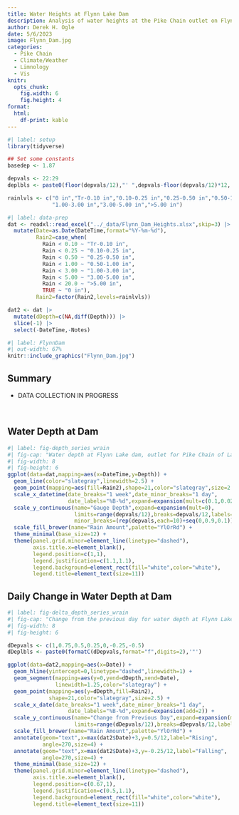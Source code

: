 ```yaml
---
title: Water Heights at Flynn Lake Dam
description: Analysis of water heights at the Pike Chain outlet on Flynn Lake.
author: Derek H. Ogle
date: 5/6/2023
image: Flynn_Dam.jpg
categories:
  - Pike Chain
  - Climate/Weather
  - Limnology
  - Vis
knitr:
  opts_chunk:
    fig.width: 6
    fig.height: 4
format: 
  html:
    df-print: kable
---
```


```r
#| label: setup
library(tidyverse)

## Set some constants
basedep <- 1.87

depvals <- 22:29
deplbls <- paste0(floor(depvals/12),"' ",depvals-floor(depvals/12)*12,'"')

rainlvls <- c("0 in","Tr-0.10 in","0.10-0.25 in","0.25-0.50 in","0.50-1.00 in",
              "1.00-3.00 in","3.00-5.00 in",">5.00 in")
```

```r
#| label: data-prep
dat <- readxl::read_excel("../_data/Flynn_Dam_Heights.xlsx",skip=3) |>
  mutate(Date=as.Date(DateTime,format="%Y-%m-%d"),
         Rain2=case_when(
           Rain < 0.10 ~ "Tr-0.10 in",
           Rain < 0.25 ~ "0.10-0.25 in",
           Rain < 0.50 ~ "0.25-0.50 in",
           Rain < 1.00 ~ "0.50-1.00 in",
           Rain < 3.00 ~ "1.00-3.00 in",
           Rain < 5.00 ~ "3.00-5.00 in",
           Rain < 20.0 ~ ">5.00 in",
           TRUE ~ "0 in"),
         Rain2=factor(Rain2,levels=rainlvls))

dat2 <- dat |>
  mutate(dDepth=c(NA,diff(Depth))) |>
  slice(-1) |>
  select(-DateTime,-Notes)
```

```r
#| label: FlynnDam
#| out-width: 67%
knitr::include_graphics("Flynn_Dam.jpg")
```

:::{.callout-warning icon=false}
# Summary

- DATA COLLECTION IN PROGRESS
:::

&nbsp;

## Water Depth at Dam

```r
#| label: fig-depth_series_wrain
#| fig-cap: "Water depth at Flynn Lake dam, outlet for Pike Chain of Lakes, by date, with points color coded by the amount of rain since the previous observation. Date ticks are shown at midnight."
#| fig-width: 8
#| fig-height: 6
ggplot(data=dat,mapping=aes(x=DateTime,y=Depth)) +
  geom_line(color="slategray",linewidth=2.5) +
  geom_point(mapping=aes(fill=Rain2),shape=21,color="slategray",size=2.5) +
  scale_x_datetime(date_breaks="1 week",date_minor_breaks="1 day",
                   date_labels="%B-%d",expand=expansion(mult=c(0.1,0.025))) +
  scale_y_continuous(name="Gauge Depth",expand=expansion(mult=0),
                     limits=range(depvals/12),breaks=depvals/12,labels=deplbls,
                     minor_breaks=(rep(depvals,each=10)+seq(0,0.9,0.1))/12) +
  scale_fill_brewer(name="Rain Amount",palette="YlOrRd") +
  theme_minimal(base_size=12) +
  theme(panel.grid.minor=element_line(linetype="dashed"),
        axis.title.x=element_blank(),
        legend.position=c(1,1),
        legend.justification=c(1.1,1.1),
        legend.background=element_rect(fill="white",color="white"),
        legend.title=element_text(size=11))
```

## Daily Change in Water Depth at Dam

```r
#| label: fig-delta_depth_series_wrain
#| fig-cap: "Change from the previous day for water depth at Flynn Lake dam, outlet for Pike Chain of Lakes, by date, with points color coded by the amount of rain since the previous observation."
#| fig-width: 8
#| fig-height: 6

dDepvals <- c(1,0.75,0.5,0.25,0,-0.25,-0.5)
dDeplbls <- paste0(formatC(dDepvals,format="f",digits=2),'"')

ggplot(data=dat2,mapping=aes(x=Date)) +
  geom_hline(yintercept=0,linetype="dashed",linewidth=1) +
  geom_segment(mapping=aes(y=0,yend=dDepth,xend=Date),
               linewidth=1.25,color="slategray") +
  geom_point(mapping=aes(y=dDepth,fill=Rain2),
             shape=21,color="slategray",size=2.5) +
  scale_x_date(date_breaks="1 week",date_minor_breaks="1 day",
                   date_labels="%B-%d",expand=expansion(add=2)) +
  scale_y_continuous(name="Change from Previous Day",expand=expansion(mult=0.02),
                     limits=range(dDepvals/12),breaks=dDepvals/12,labels=dDeplbls) +
  scale_fill_brewer(name="Rain Amount",palette="YlOrRd") +
  annotate(geom="text",x=max(dat2$Date)+3,y=0.5/12,label="Rising",
           angle=270,size=4) +
  annotate(geom="text",x=max(dat2$Date)+3,y=-0.25/12,label="Falling",
           angle=270,size=4) +
  theme_minimal(base_size=12) +
  theme(panel.grid.minor=element_line(linetype="dashed"),
        axis.title.x=element_blank(),
        legend.position=c(0.67,1),
        legend.justification=c(0.5,1.1),
        legend.background=element_rect(fill="white",color="white"),
        legend.title=element_text(size=11))
```

